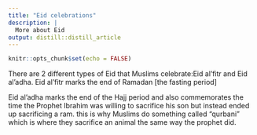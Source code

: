 ```yaml
---
title: "Eid celebrations"
description: |
  More about Eid
output: distill::distill_article
---
```


```r
knitr::opts_chunk$set(echo = FALSE)
```

There are 2 different types of Eid that Muslims celebrate:Eid al'fitr and Eid al'adha.
Eid al'fitr marks the end of Ramadan [the fasting period]

Eid al'adha marks the end of the Hajj period and also commemorates the time the Prophet Ibrahim was willing to sacrifice his son but instead ended up sacrificing a ram.
this is why Muslims do something called "qurbani" which is where they sacrifice an animal the same way the prophet did.



